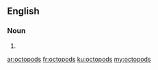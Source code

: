 ==English==

===Noun===
{{head|en}}

# {{plural of|octopod}}

[[ar:octopods]]
[[fr:octopods]]
[[ku:octopods]]
[[my:octopods]]